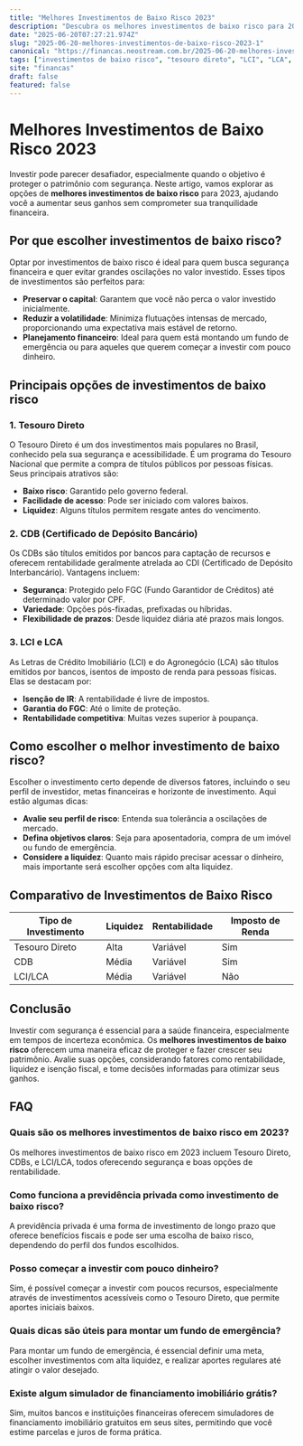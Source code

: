 ```yaml
---
title: "Melhores Investimentos de Baixo Risco 2023"
description: "Descubra os melhores investimentos de baixo risco para 2023 e veja como proteger seu patrimônio enquanto obtém bons rendimentos."
date: "2025-06-20T07:27:21.974Z"
slug: "2025-06-20-melhores-investimentos-de-baixo-risco-2023-1"
canonical: "https://financas.neostream.com.br/2025-06-20-melhores-investimentos-de-baixo-risco-2023-1"
tags: ["investimentos de baixo risco", "tesouro direto", "LCI", "LCA", "CDB"]
site: "financas"
draft: false
featured: false
---
```


# Melhores Investimentos de Baixo Risco 2023

Investir pode parecer desafiador, especialmente quando o objetivo é proteger o patrimônio com segurança. Neste artigo, vamos explorar as opções de **melhores investimentos de baixo risco** para 2023, ajudando você a aumentar seus ganhos sem comprometer sua tranquilidade financeira.

## Por que escolher investimentos de baixo risco?

Optar por investimentos de baixo risco é ideal para quem busca segurança financeira e quer evitar grandes oscilações no valor investido. Esses tipos de investimentos são perfeitos para:

- **Preservar o capital**: Garantem que você não perca o valor investido inicialmente.
- **Reduzir a volatilidade**: Minimiza flutuações intensas de mercado, proporcionando uma expectativa mais estável de retorno.
- **Planejamento financeiro**: Ideal para quem está montando um fundo de emergência ou para aqueles que querem começar a investir com pouco dinheiro.

## Principais opções de investimentos de baixo risco

### 1. Tesouro Direto

O Tesouro Direto é um dos investimentos mais populares no Brasil, conhecido pela sua segurança e acessibilidade. É um programa do Tesouro Nacional que permite a compra de títulos públicos por pessoas físicas. Seus principais atrativos são:

- **Baixo risco**: Garantido pelo governo federal.
- **Facilidade de acesso**: Pode ser iniciado com valores baixos.
- **Liquidez**: Alguns títulos permitem resgate antes do vencimento.

### 2. CDB (Certificado de Depósito Bancário)

Os CDBs são títulos emitidos por bancos para captação de recursos e oferecem rentabilidade geralmente atrelada ao CDI (Certificado de Depósito Interbancário). Vantagens incluem:

- **Segurança**: Protegido pelo FGC (Fundo Garantidor de Créditos) até determinado valor por CPF.
- **Variedade**: Opções pós-fixadas, prefixadas ou híbridas.
- **Flexibilidade de prazos**: Desde liquidez diária até prazos mais longos.

### 3. LCI e LCA

As Letras de Crédito Imobiliário (LCI) e do Agronegócio (LCA) são títulos emitidos por bancos, isentos de imposto de renda para pessoas físicas. Elas se destacam por:

- **Isenção de IR**: A rentabilidade é livre de impostos.
- **Garantia do FGC**: Até o limite de proteção.
- **Rentabilidade competitiva**: Muitas vezes superior à poupança.

## Como escolher o melhor investimento de baixo risco?

Escolher o investimento certo depende de diversos fatores, incluindo o seu perfil de investidor, metas financeiras e horizonte de investimento. Aqui estão algumas dicas:

- **Avalie seu perfil de risco**: Entenda sua tolerância a oscilações de mercado.
- **Defina objetivos claros**: Seja para aposentadoria, compra de um imóvel ou fundo de emergência.
- **Considere a liquidez**: Quanto mais rápido precisar acessar o dinheiro, mais importante será escolher opções com alta liquidez.

## Comparativo de Investimentos de Baixo Risco

| Tipo de Investimento | Liquidez | Rentabilidade | Imposto de Renda |
|----------------------|----------|---------------|------------------|
| Tesouro Direto       | Alta     | Variável      | Sim              |
| CDB                  | Média    | Variável      | Sim              |
| LCI/LCA              | Média    | Variável      | Não              |

## Conclusão

Investir com segurança é essencial para a saúde financeira, especialmente em tempos de incerteza econômica. Os **melhores investimentos de baixo risco** oferecem uma maneira eficaz de proteger e fazer crescer seu patrimônio. Avalie suas opções, considerando fatores como rentabilidade, liquidez e isenção fiscal, e tome decisões informadas para otimizar seus ganhos.

## FAQ

### Quais são os melhores investimentos de baixo risco em 2023?
Os melhores investimentos de baixo risco em 2023 incluem Tesouro Direto, CDBs, e LCI/LCA, todos oferecendo segurança e boas opções de rentabilidade.

### Como funciona a previdência privada como investimento de baixo risco?
A previdência privada é uma forma de investimento de longo prazo que oferece benefícios fiscais e pode ser uma escolha de baixo risco, dependendo do perfil dos fundos escolhidos.

### Posso começar a investir com pouco dinheiro?
Sim, é possível começar a investir com poucos recursos, especialmente através de investimentos acessíveis como o Tesouro Direto, que permite aportes iniciais baixos.

### Quais dicas são úteis para montar um fundo de emergência?
Para montar um fundo de emergência, é essencial definir uma meta, escolher investimentos com alta liquidez, e realizar aportes regulares até atingir o valor desejado.

### Existe algum simulador de financiamento imobiliário grátis?
Sim, muitos bancos e instituições financeiras oferecem simuladores de financiamento imobiliário gratuitos em seus sites, permitindo que você estime parcelas e juros de forma prática.